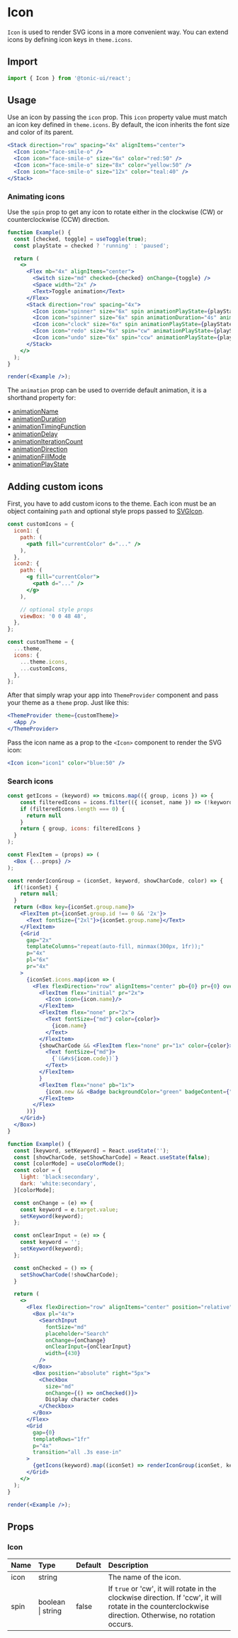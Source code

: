 # Icon

`Icon` is used to render SVG icons in a more convenient way. You can extend icons by defining icon keys in `theme.icons`.

## Import

```js
import { Icon } from '@tonic-ui/react';
```

## Usage

Use an icon by passing the `icon` prop. This `icon` property value must match an icon key defined in `theme.icons`. By default, the icon inherits the font size and color of its parent.

```jsx
<Stack direction="row" spacing="4x" alignItems="center">
  <Icon icon="face-smile-o" />
  <Icon icon="face-smile-o" size="6x" color="red:50" />
  <Icon icon="face-smile-o" size="8x" color="yellow:50" />
  <Icon icon="face-smile-o" size="12x" color="teal:40" />
</Stack>
```

### Animating icons

Use the `spin` prop to get any icon to rotate either in the clockwise (CW) or counterclockwise (CCW) direction.

```jsx noInline
function Example() {
  const [checked, toggle] = useToggle(true);
  const playState = checked ? 'running' : 'paused';

  return (
    <>
      <Flex mb="4x" alignItems="center">
        <Switch size="md" checked={checked} onChange={toggle} />
        <Space width="2x" />
        <Text>Toggle animation</Text>
      </Flex>
      <Stack direction="row" spacing="4x">
        <Icon icon="spinner" size="6x" spin animationPlayState={playState} />
        <Icon icon="spinner" size="6x" spin animationDuration="4s" animationPlayState={playState} />
        <Icon icon="clock" size="6x" spin animationPlayState={playState} animationTimingFunction="steps(8)" />
        <Icon icon="redo" size="6x" spin="cw" animationPlayState={playState} />
        <Icon icon="undo" size="6x" spin="ccw" animationPlayState={playState} />
      </Stack>
    </>
  );
}

render(<Example />);
```

The `animation` prop can be used to override default animation, it is a shorthand property for:

• [animationName](https://developer.mozilla.org/en-US/docs/Web/CSS/animation-name)<br/>
• [animationDuration](https://developer.mozilla.org/en-US/docs/Web/CSS/animation-duration)<br/>
• [animationTimingFunction](https://developer.mozilla.org/en-US/docs/Web/CSS/animation-timing-function)<br/>
• [animationDelay](https://developer.mozilla.org/en-US/docs/Web/CSS/animation-delay)<br/>
• [animationIterationCount](https://developer.mozilla.org/en-US/docs/Web/CSS/animation-iteration-count)<br/>
• [animationDirection](https://developer.mozilla.org/en-US/docs/Web/CSS/animation-direction)<br/>
• [animationFillMode](https://developer.mozilla.org/en-US/docs/Web/CSS/animation-fill-mode)<br/>
• [animationPlayState](https://developer.mozilla.org/en-US/docs/Web/CSS/animation-play-state)<br/>

## Adding custom icons

First, you have to add custom icons to the theme. Each icon must be an object containing `path` and optional style props passed to [SVGIcon](svgicon).

```jsx disabled noInline
const customIcons = {
  icon1: {
    path: (
      <path fill="currentColor" d="..." />
    ),
  },
  icon2: {
    path: (
      <g fill="currentColor">
        <path d="..." />
      </g>
    ),

    // optional style props
    viewBox: '0 0 48 48',
  },
};

const customTheme = {
  ...theme,
  icons: {
    ...theme.icons,
    ...customIcons,
  },
};
```

After that simply wrap your app into `ThemeProvider` component and pass your theme as a `theme` prop. Just like this:

```jsx disabled noInline
<ThemeProvider theme={customTheme}>
  <App />
</ThemeProvider>
```

Pass the icon name as a prop to the `<Icon>` component to render the SVG icon:

```jsx disabled noInline
<Icon icon="icon1" color="blue:50" />
```

### Search icons

```jsx noInline
const getIcons = (keyword) => tmicons.map(({ group, icons }) => {
    const filteredIcons = icons.filter(({ iconset, name }) => (!keyword || name.indexOf(keyword) >= 0));
    if (filteredIcons.length === 0) {
      return null
    }
    return { group, icons: filteredIcons }
  }
);

const FlexItem = (props) => (
  <Box {...props} />
);

const renderIconGroup = (iconSet, keyword, showCharCode, color) => {
  if(!iconSet) {
    return null;
  }
  return (<Box key={iconSet.group.name}>
    <FlexItem pt={iconSet.group.id !== 0 && '2x'}>
      <Text fontSize={"2xl"}>{iconSet.group.name}</Text>    
    </FlexItem>
    {<Grid
      gap="2x"
      templateColumns="repeat(auto-fill, minmax(300px, 1fr));"
      p="4x"
      pl="6x"
      pr="4x"
    >
      {iconSet.icons.map(icon => (
        <Flex flexDirection="row" alignItems="center" pb={0} pr={0} overflow="hidden" key={icon.code}>
          <FlexItem flex="initial" pr="2x">
            <Icon icon={icon.name}/>
          </FlexItem>
          <FlexItem flex="none" pr="2x">
            <Text fontSize={"md"} color={color}>
              {icon.name}
            </Text>
          </FlexItem>
          {showCharCode && <FlexItem flex="none" pr="1x" color={color}>
            <Text fontSize={"md"}>
              {`(&#x${icon.code})`}
            </Text>
          </FlexItem>
          }
          <FlexItem flex="none" pb="1x">
            {icon.new && <Badge backgroundColor="green" badgeContent={"new"} />}
          </FlexItem>
        </Flex>
      ))}
    </Grid>}
  </Box>)
}

function Example() {
  const [keyword, setKeyword] = React.useState('');
  const [showCharCode, setShowCharCode] = React.useState(false);
  const [colorMode] = useColorMode();
  const color = {
    light: 'black:secondary',
    dark: 'white:secondary',
  }[colorMode];

  const onChange = (e) => {
    const keyword = e.target.value;
    setKeyword(keyword);
  };

  const onClearInput = (e) => {
    const keyword = '';
    setKeyword(keyword);
  };

  const onChecked = () => {
    setShowCharCode(!showCharCode);
  }

  return (
    <>
      <Flex flexDirection="row" alignItems="center" position="relative">
        <Box pl="4x">
          <SearchInput
            fontSize="md"
            placeholder="Search"
            onChange={onChange}
            onClearInput={onClearInput}
            width={430}
          />
        </Box>
        <Box position="absolute" right="5px">
          <Checkbox
            size="md"
            onChange={() => onChecked()}>
            Display character codes
          </Checkbox>
        </Box>
      </Flex>
      <Grid
        gap={0}
        templateRows="1fr"
        p="4x"
        transition="all .3s ease-in"
      >
        {getIcons(keyword).map((iconSet) => renderIconGroup(iconSet, keyword, showCharCode, color))}
      </Grid>
    </>
  );
}

render(<Example />);
```

## Props

### Icon

| Name | Type | Default | Description |
| :--- | :--- | :------ | :---------- |
| icon | string | | The name of the icon. |
| spin | boolean \| string | false | If `true` or 'cw', it will rotate in the clockwise direction. If 'ccw', it will rotate in the counterclockwise direction. Otherwise, no rotation occurs. |

